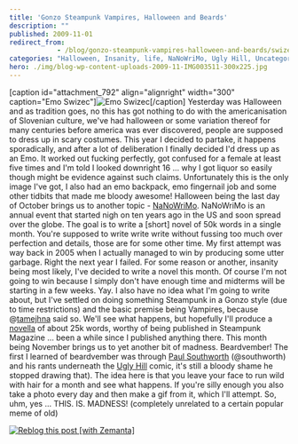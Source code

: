 ```yaml
---
title: 'Gonzo Steampunk Vampires, Halloween and Beards'
description: ""
published: 2009-11-01
redirect_from: 
            - /blog/gonzo-steampunk-vampires-halloween-and-beards/swizec/790
categories: "Halloween, Insanity, life, NaNoWriMo, Ugly Hill, Uncategorized"
hero: ./img/blog-wp-content-uploads-2009-11-IMG003511-300x225.jpg
---
```

\[caption id=&quot;attachment_792&quot; align=&quot;alignright&quot; width=&quot;300&quot; caption=&quot;Emo Swizec&quot;]![Emo Swizec](./img/blog-wp-content-uploads-2009-11-IMG003511-300x225.jpg "Emo Swizec")\[/caption] Yesterday was Halloween and as tradition goes, no this has got nothing to do with the americanisation of Slovenian culture, we&#x27;ve had halloween or some variation thereof for many centuries before america was ever discovered, people are supposed to dress up in scary costumes. This year I decided to partake, it happens sporadically, and after a lot of deliberation I finally decided I&#x27;d dress up as an Emo. It worked out fucking perfectly, got confused for a female at least five times and I&#x27;m told I looked downright 16 ... why I got liquor so easily though might be evidence against such claims. Unfortunately this is the only image I&#x27;ve got, I also had an emo backpack, emo fingernail job and some other tidbits that made me bloody awesome! Halloween being the last day of October brings us to another topic - [NaNoWriMo](http://www.nanowrimo.org/ "NaNoWriMo"). NaNoWriMo is an annual event that started nigh on ten years ago in the US and soon spread over the globe. The goal is to write a \[short] novel of 50k words in a single month. You&#x27;re supposed to write write write without fussing too much over perfection and details, those are for some other time. My first attempt was way back in 2005 when I actually managed to win by producing some utter garbage. Right the next year I failed. For some reason or another, insanity being most likely, I&#x27;ve decided to write a novel this month. Of course I&#x27;m not going to win because I simply don&#x27;t have enough time and midterms will be starting in a few weeks. Yay. I also have no idea what I&#x27;m going to write about, but I&#x27;ve settled on doing something Steampunk in a Gonzo style (due to time restrictions) and the basic premise being Vampires, because @[tamejhna](http://twitter.com/tamejhna "tamejhna") said so. We&#x27;ll see what happens, but hopefully I&#x27;ll produce a [novella](http://en.wikipedia.org/wiki/Novella "Novella") of about 25k words, worthy of being published in Steampunk Magazine ... been a while since I published anything there. This month being November brings us to yet another bit of madness. Beardvember! The first I learned of beardvember was through [Paul Southworth](http://twitter.com/Southworth "Paul Southworth") (@southworth) and his rants underneath the [Ugly Hill](http://www.uglyhill.com/ "Ugly Hill") comic, it&#x27;s still a bloody shame he stopped drawing that). The idea here is that you leave your face to run wild with hair for a month and see what happens. If you&#x27;re silly enough you also take a photo every day and then make a gif from it, which I&#x27;ll attempt. So, uhm, yes ... THIS. IS. MADNESS! (completely unrelated to a certain popular meme of old)

[![Reblog this post \[with Zemanta\]](http://img.zemanta.com/reblog_e.png?x-id=4853c06e-6b29-4517-a3f6-9c7238344624)](http://reblog.zemanta.com/zemified/4853c06e-6b29-4517-a3f6-9c7238344624/ "Reblog this post \[with Zemanta]")